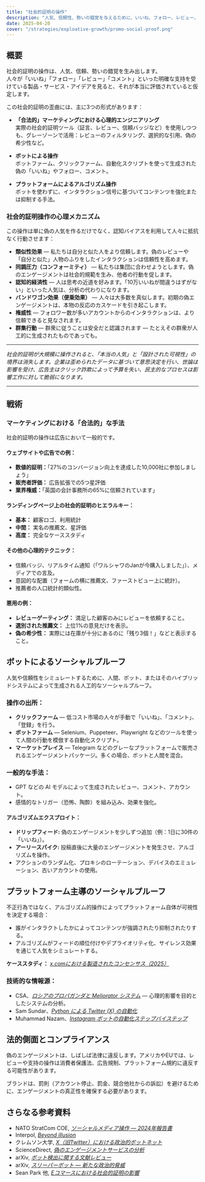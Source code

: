 ```yaml
---
title: "社会的証明の操作"
description: "人気、信頼性、勢いの錯覚を与えるために、いいね、フォロー、レビュー、コメントなどの人工的または選択的に強調されたシグナルを生成する手法。"
date: 2025-04-20
cover: "/strategies/exploative-growth/promo-social-proof.png"
---
```



## 概要

社会的証明の操作は、人気、信頼、勢いの錯覚を生み出します。  
人々が「いいね」「フォロー」「レビュー」「コメント」といった明確な支持を受けている製品・サービス・アイデアを見ると、それが本当に評価されていると仮定します。

この社会的証明の歪曲には、主に3つの形式があります：

- **「合法的」マーケティングにおける心理的エンジニアリング**  
  実際の社会的証明ツール（証言、レビュー、信頼バッジなど）を使用しつつも、グレーゾーンで活用：レビューのフィルタリング、選択的な引用、偽の希少性など。

- **ボットによる操作**  
  ボットファーム、クリックファーム、自動化スクリプトを使って生成された偽の「いいね」やフォロー、コメント。

- **プラットフォームによるアルゴリズム操作**  
  ボットを使わずに、インタラクション信号に基づいてコンテンツを強化または抑制する手法。

### 社会的証明操作の心理メカニズム

この操作は単に偽の人気を作るだけでなく、認知バイアスを利用して人々に抵抗なく行動させます：

- **類似性効果** — 私たちは自分と似た人をより信頼します。偽のレビューや「自分と似た」人物のふりをしたインタラクションは信頼性を高めます。
- **同調圧力（コンフォーミティ）** — 私たちは集団に合わせようとします。偽のエンゲージメントは社会的規範を生み、他者の行動を促します。
- **認知的経済性** — 人は思考の近道を好みます。「10万いいねが間違うはずがない」といった人気は、分析の代わりになります。
- **バンドワゴン効果（便乗効果）** — 人々は大多数を真似します。初期の偽エンゲージメントは、本物の反応のカスケードを引き起こします。
- **権威性** — フォロワー数が多いアカウントからのインタラクションは、より信頼できると見なされます。
- **群集行動** — 群衆に従うことは安全だと認識されます — たとえその群衆が人工的に生成されたものであっても。

---

*社会的証明が大規模に操作されると、「本当の人気」と「設計された可視性」の境界は消失します。企業は歪められたデータに基づいて意思決定を行い、世論は影響を受け、広告主はクリック詐欺によって予算を失い、民主的なプロセスは影響工作に対して脆弱になります。*

---


## 戦術

### マーケティングにおける「合法的」な手法

社会的証明の操作は広告において一般的です。

#### ウェブサイトや広告での例：

* **数値的証明：**「27%のコンバージョン向上を達成した10,000社に参加しましょう」
* **販売者評価：** 広告拡張での5つ星評価
* **業界権威：**「英国の会計事務所の65%に信頼されています」

#### ランディングページ上の社会的証明のヒエラルキー：

* **基本：** 顧客ロゴ、利用統計
* **中間：** 実名の推薦文、星評価
* **高度：** 完全なケーススタディ

#### その他の心理的テクニック：

* 信頼バッジ、リアルタイム通知（「ワルシャワのJanが今購入しました」）、メディアでの言及。
* 意図的な配置（フォームの横に推薦文、ファーストビュー上に統計）。
* 推薦者の人口統計的類似性。

#### 悪用の例：

* **レビューゲーティング：** 満足した顧客のみにレビューを依頼すること。
* **選別された推薦文：** 上位1%の意見だけを表示。
* **偽の希少性：** 実際には在庫が十分にあるのに「残り3個！」などと表示すること。

## ボットによるソーシャルプルーフ

人気や信頼性をシミュレートするために、人間、ボット、またはそのハイブリッドシステムによって生成される人工的なソーシャルプルーフ。

### 操作の出所：

* **クリックファーム** — 低コスト市場の人々が手動で「いいね」、「コメント」、「登録」を行う。
* **ボットファーム** — Selenium、Puppeteer、Playwright などのツールを使って人間の行動を模倣する自動化スクリプト。
* **マーケットプレイス** — Telegram などのグレーなプラットフォームで販売されるエンゲージメントパッケージ。多くの場合、ボットと人間を混合。

### 一般的な手法：

* GPT などの AI モデルによって生成されたレビュー、コメント、アカウント。
* 感情的なトリガー（恐怖、陶酔）を組み込み、効果を強化。

#### アルゴリズムエクスプロイト：

* **ドリップフィード:** 偽のエンゲージメントを少しずつ追加（例：1日に30件の「いいね」）。
* **アーリースパイク:** 投稿直後に大量のエンゲージメントを発生させ、アルゴリズムを操作。
* アクションのランダム化、プロキシのローテーション、デバイスのエミュレーション、古いアカウントの使用。

## プラットフォーム主導のソーシャルプルーフ

不正行為ではなく、アルゴリズム的操作によってプラットフォーム自体が可視性を決定する場合：

* 誰がインタラクトしたかによってコンテンツが強調されたり抑制されたりする。
* アルゴリズムがフィードの順位付けやデプライオリティ化、サイレンス効果を通じて人気をシミュレートする。

**ケーススタディ：** [*x.comにおける製造されたコンセンサス（2025）*](/articles/20250424-manufacturing-consensus-on-x)

### 技術的な情報源：

* CSA、[*ロシアのプロパガンダと Meliorator システム*](https://www.ic3.gov/CSA/2024/240709.pdf) — 心理的影響を目的としたシステムの分析。
* Sam Sundar、[*Python による Twitter (X) の自動化*](https://medium.com/@samradnus2001/mastering-twitter-x-automation-a-guide-to-python-bots-and-cron-jobs-59d4dc016e1c)
* Muhammad Nazam、[*Instagram ボットの自動化ステップバイステップ*](https://medium.com/@codewithnazam/mastering-instagram-automation-create-your-own-python-bot-in-easy-steps-e2d4748d4840)

## 法的側面とコンプライアンス

偽のエンゲージメントは、しばしば法律に違反します。アメリカやEUでは、レビューや支持の操作は消費者保護法、広告規制、プラットフォーム規約に違反する可能性があります。

ブランドは、罰則（アカウント停止、罰金、競合他社からの訴訟）を避けるために、エンゲージメントの真正性を確保する必要があります。

## さらなる参考資料

* NATO StratCom COE, [*ソーシャルメディア操作 — 2024年報告書*](https://stratcomcoe.org/publications/social-media-manipulation-for-sale-experiment-on-platform-capabilities-to-detect-and-counter-inauthentic-social-media-engagement/311)
* Interpol, [*Beyond illusion*](https://www.interpol.int/content/download/21179/file/BEYOND%20ILLUSIONS_Report_2024.pdf)
* クレムソン大学, [*X（旧Twitter）における政治的ボットネット*](https://open.clemson.edu/cgi/viewcontent.cgi?article=1006&context=mfh_reports)
* ScienceDirect, [*偽のエンゲージメントサービスの分析*](https://www.sciencedirect.com/science/article/pii/S0167404822004059)
* arXiv, [*ボット検出に関する文献レビュー*](https://arxiv.org/pdf/2503.22838)
* arXiv, [*スリーパーボット — 新たな政治的脅威*](https://arxiv.org/pdf/2408.12603)
* Sean Park 他, [*Eコマースにおける社会的証明の影響*](https://www.jsr.org/hs/index.php/path/article/view/4887/2196)
